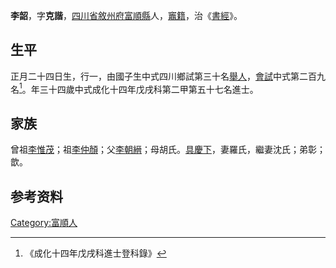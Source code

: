 {{Otheruses|other=名为李韶的其他人物|李韶}}
{{明清人物信息框
| 姓名 = 李韶
| 原名 =
| 圖片名稱= 
| 圖片大小 =
| 圖片說明 = 
| 最高職務 =
| 國家 = 大明 
| 爵位 =
| 籍貫 = [[四川省|四川省]][[敘州府|敘州府]][[富順縣|富順縣]]
| 族裔 = 
| 旗籍 = 
| 字號 = 
| 諡號 =
| 出生日期 = 正月二十四日
| 出生地點 =
| 逝世日期 = 
| 逝世地點 =
| 墓葬 =
| 配偶 = 羅氏沈氏
| 親屬 = 曾祖[[李惟茂|李惟茂]]，祖[[李仲顏|李仲顏]]，父[[李朝縉|李朝縉]]，母胡氏
| 出身 =
* 成化十四年戊戌科進士
| 經歷 =
| 著作 =  
*
*
*
}}
'''李韶'''{{BD|1445年||1504年||}}，字'''克諧'''，[[四川省|四川省]][[敘州府|敘州府]][[富順縣|富順縣]]人，[[竈籍|竈籍]]，治《[[書經|書經]]》。

== 生平 ==
正月二十四日生，行一，由國子生中式四川鄉試第三十名[[舉人|舉人]]，[[會試|會試]]中式第二百九名<ref>《成化十四年戊戌科進士登科錄》</ref>。年三十四歲中式成化十四年戊戌科第二甲第五十七名進士。

== 家族 ==
曾祖[[李惟茂|李惟茂]]；祖[[李仲顏|李仲顏]]；父[[李朝縉|李朝縉]]；母胡氏。[[具慶下|具慶下]]，妻羅氏，繼妻沈氏；弟彰；歆。

== 参考资料 ==
{{reflist}}

{{成化十四年戊戌科殿试金榜}}

{{Authority control}}

{{DEFAULTSORT:}}
[[Category:富順人|Category:富順人]]


{{明朝人物小作品}}
